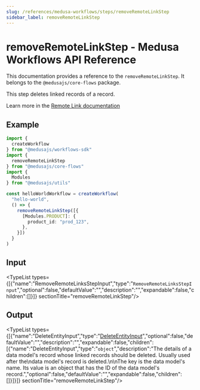 ```yaml
---
slug: /references/medusa-workflows/steps/removeRemoteLinkStep
sidebar_label: removeRemoteLinkStep
---
```



# removeRemoteLinkStep - Medusa Workflows API Reference

This documentation provides a reference to the `removeRemoteLinkStep`. It belongs to the `@medusajs/core-flows` package.

This step deletes linked records of a record.

Learn more in the [Remote Link documentation](https://docs.medusajs.com/v2/advanced-development/modules/remote-link#cascade-delete-linked-records)

## Example

```ts
import { 
  createWorkflow
} from "@medusajs/workflows-sdk"
import {
  removeRemoteLinkStep
} from "@medusajs/core-flows"
import {
  Modules
} from "@medusajs/utils"

const helloWorldWorkflow = createWorkflow(
  "hello-world",
  () => {
    removeRemoteLinkStep([{
      [Modules.PRODUCT]: {
        product_id: "prod_123",
      },
    }])
  }
)
```

## Input

<TypeList types={[{"name":"RemoveRemoteLinksStepInput","type":"`RemoveRemoteLinksStepInput`","optional":false,"defaultValue":"","description":"","expandable":false,"children":[]}]}  sectionTitle="removeRemoteLinkStep"/>

## Output

<TypeList types={[{"name":"DeleteEntityInput","type":"[DeleteEntityInput](../../../../modules_sdk/types/modules_sdk.DeleteEntityInput/page.mdx)","optional":false,"defaultValue":"","description":"","expandable":false,"children":[{"name":"DeleteEntityInput","type":"`object`","description":"The details of a data model's record whose linked records should be deleted. Usually used after the\ndata model's record is deleted.\n\nThe key is the data model's name. Its value is an object that has the ID of the data model's record.","optional":false,"defaultValue":"","expandable":false,"children":[]}]}]}  sectionTitle="removeRemoteLinkStep"/>
